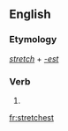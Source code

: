 ==English==

===Etymology===
''[[stretch]]'' + ''[[-est]]''

===Verb===
{{head|en}}

# {{second-person singular of|stretch|lang=en}}

[[fr:stretchest]]